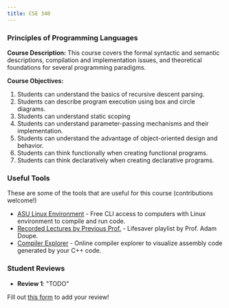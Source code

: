 ```yaml
---
title: CSE 340
---
```



<CourseInfo />


### Principles of Programming Languages 

**Course Description:** This course covers the formal syntactic and semantic descriptions, compilation and implementation issues, and theoretical foundations for several programming paradigms.

**Course Objectives:**
1. Students can understand the basics of recursive descent parsing.
2. Students can describe program execution using box and circle diagrams.
3. Students can understand static scoping
4. Students can understand parameter-passing mechanisms and their implementation.
5. Students can understand the advantage of object-oriented
design and behavior.
6. Students can think functionally when creating functional programs.
7. Students can think declaratively when creating declarative programs.


### Useful Tools
These are some of the tools that are useful for this course (contributions welcome!)
- [ASU Linux Environment](https://fpsluozi.github.io/Linux-Setup/) - Free CLI access to computers with Linux environment to compile and run code.
- [Recorded Lectures by Previous Prof.](https://www.youtube.com/playlist?list=PLK06XT3hFPzilgF1mi_hHqcXO1-o_8OEe) - Lifesaver playlist by Prof. Adam Doupe.
- [Compiler Explorer](https://godbolt.org/) - Online compiler explorer to visualize assembly code generated by your C++ code.

### Student Reviews

- **Review 1**: "TODO"

Fill out [this form](https://asusoda.notion.site/24447e6424688029a425ed9c535c44cf?pvs=105) to add your review!